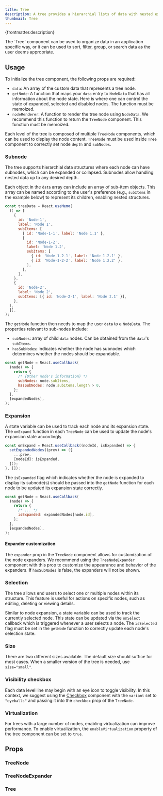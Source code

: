 ```yaml
---
title: Tree
description: A tree provides a hierarchial lists of data with nested expandable levels.
thumbnail: Tree
---
```


<p>{frontmatter.description}</p>
The `Tree` component can be used to organize data in an application specific way, or it can be used to
sort, filter, group, or search data as the user deems appropriate.

## Usage

To initialize the tree component, the following props are required:

- `data`: An array of the custom data that represents a tree node.
- `getNode`: A function that maps your `data` entry to `NodeData` that has all information about the node state. Here is where one can control the state of expanded, selected and disabled nodes. The function must be memoized.
- `nodeRenderer`: A function to render the tree node using `NodeData`. We recommend this function to return the `TreeNode` component. This function must be memoized.

<LiveExample src='Tree.main.jsx'>
  <AllExamples.TreeMainExample client:load />
</LiveExample>

Each level of the tree is composed of multiple `TreeNode` components, which can be used to display the node content. `TreeNode` must be used inside `Tree` component to correctly set node `depth` and `subNodes`.

### Subnode

The tree supports hierarchial data structures where each node can have subnodes, which can be expanded or collapsed. Subnodes allow handling nested data up to any desired depth.

Each object in the `data` array can include an array of sub-item objects. This array can be named according to the user's preference (e.g., `subItems` in the example below) to represent its children, enabling nested structures.

```jsx
const treeData = React.useMemo(
  () => [
    {
      id: 'Node-1',
      label: 'Node 1',
      subItems: [
        { id: 'Node-1-1', label: 'Node 1.1' },
        {
          id: 'Node-1-2',
          label: 'Node 1.2',
          subItems: [
            { id: 'Node-1-2-1', label: 'Node 1.2.1' },
            { id: 'Node-1-2-2', label: 'Node 1.2.2' },
          ],
        },
      ],
    },
    {
      id: 'Node-2',
      label: 'Node 2',
      subItems: [{ id: 'Node-2-1', label: 'Node 2.1' }],
    },
  ],
  [],
);
```

The `getNode` function then needs to map the user `data` to a `NodeData`. The properties relevant to sub-nodes include:

- `subNodes`: array of child `data` nodes. Can be obtained from the `data`'s `subItems`.
- `hasSubNodes`: indicates whether the node has subnodes which determines whether the nodes should be expandable.

```jsx {5, 6}
const getNode = React.useCallback(
  (node) => {
    return {
      /* {Other node's information} */
      subNodes: node.subItems,
      hasSubNodes: node.subItems.length > 0,
    };
  },
  [expandedNodes],
);
```

### Expansion

A state variable can be used to track each node and its expansion state. The `onExpand` function in each `TreeNode` can be used to update the node's expansion state accordingly.

```jsx
const onExpand = React.useCallback((nodeId, isExpanded) => {
  setExpandedNodes((prev) => ({
    ...prev,
    [nodeId]: isExpanded,
  }));
}, []);
```

The `isExpanded` flag which indicates whether the node is expanded to display its subnode(s) should be passed into the `getNode` function for each node to be updated its expansion state correctly.

```jsx {5}
const getNode = React.useCallback(
  (node) => {
    return {
      /* ... */
      isExpanded: expandedNodes[node.id],
    };
  },
  [expandedNodes],
);
```

<LiveExample src='Tree.expansion.jsx'>
  <AllExamples.TreeExpansionExample client:load />
</LiveExample>

#### Expander customization

The `expander` prop in the `TreeNode` component allows for customization of the node expanders. We recommend using the `TreeNodeExpander` component with this prop to customize the appearance and behavior of the expanders. If `hasSubNodes` is false, the expanders will not be shown.

<LiveExample src='Tree.customizeExpander.jsx'>
  <AllExamples.TreeCustomizeExpanderExample client:load />
</LiveExample>

### Selection

The tree allows end users to select one or multiple nodes within its structure. This feature is useful for actions on specific nodes, such as editing, deleting or viewing details.

Similar to node expansion, a state variable can be used to track the currently selected node. This state can be updated via the `onSelect` callback which is triggered whenever a user selects a node. The `isSelected` flag must be set in the `getNode` function to correctly update each node's selection state.

<LiveExample src='Tree.selection.jsx'>
  <AllExamples.TreeSelectionExample client:load />
</LiveExample>

### Size

There are two different sizes available. The default size should suffice for most cases. When a smaller version of the tree is needed, use `size="small"`.

<LiveExample src='Tree.small.jsx'>
  <AllExamples.TreeSmallExample client:load />
</LiveExample>

### Visibility checkbox

Each data level line may begin with an eye icon to toggle visibility. In this context, we suggest using the [Checkbox](/docs/checkbox) component with the `variant` set to `"eyeballs"` and passing it into the `checkbox` prop of the `TreeNode`.

<LiveExample src='Tree.visibilityCheckbox.jsx'>
  <AllExamples.TreeVisibilityCheckboxExample client:load />
</LiveExample>

### Virtualization

For trees with a large number of nodes, enabling virtualization can improve performance. To enable virtualization, the `enableVirtualization` property of the tree component can be set to `true`.

<LiveExample src='Tree.virtualization.jsx'>
  <AllExamples.TreeVirtualizationExample client:load />
</LiveExample>

## Props

### TreeNode

<PropsTable path='@itwin/itwinui-react/esm/core/Tree/TreeNode.d.ts' />

### TreeNodeExpander

<PropsTable path='@itwin/itwinui-react/esm/core/Tree/TreeNodeExpander.d.ts' />

### Tree

<PropsTable path='@itwin/itwinui-react/esm/core/Tree/Tree.d.ts' />
